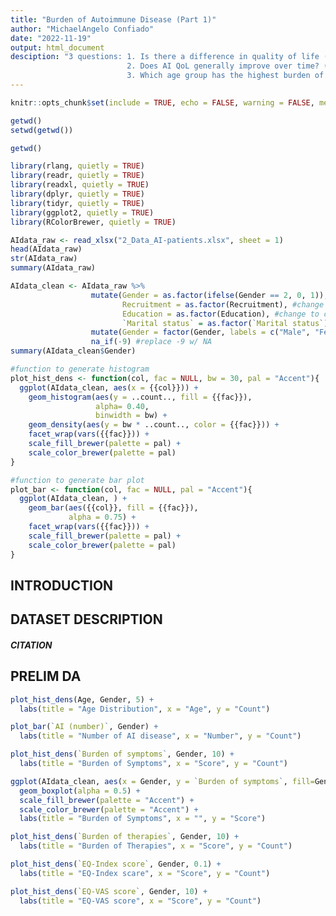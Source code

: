 ```yaml
---
title: "Burden of Autoimmune Disease (Part 1)"
author: "MichaelAngelo Confiado"
date: "2022-11-19"
output: html_document
desciption: "3 questions: 1. Is there a difference in quality of life (QoL) between men and women with AI?
                          2. Does AI QoL generally improve over time? (Measured from time of onset)
                          3. Which age group has the highest burden of therapy? Is it significant?"
---
```


```r
knitr::opts_chunk$set(include = TRUE, echo = FALSE, warning = FALSE, message = FALSE)
```

```r

getwd()
setwd(getwd())

getwd()

```

```r
library(rlang, quietly = TRUE)
library(readr, quietly = TRUE)
library(readxl, quietly = TRUE)
library(dplyr, quietly = TRUE)
library(tidyr, quietly = TRUE)
library(ggplot2, quietly = TRUE)
library(RColorBrewer, quietly = TRUE)
```

```r
AIdata_raw <- read_xlsx("2_Data_AI-patients.xlsx", sheet = 1)
head(AIdata_raw)
str(AIdata_raw)
summary(AIdata_raw)
```

```r

AIdata_clean <- AIdata_raw %>% 
                  mutate(Gender = as.factor(ifelse(Gender == 2, 0, 1)), #change to standard coding (M = 0, F = 1)
                         Recruitment = as.factor(Recruitment), #change to categorical
                         Education = as.factor(Education), #change to categorical
                         `Marital status` = as.factor(`Marital status`)) %>% #change to categorical
                  mutate(Gender = factor(Gender, labels = c("Male", "Female"))) %>%
                  na_if(-9) #replace -9 w/ NA
summary(AIdata_clean$Gender)

```

```r
#function to generate histogram
plot_hist_dens <- function(col, fac = NULL, bw = 30, pal = "Accent"){
  ggplot(AIdata_clean, aes(x = {{col}})) +
    geom_histogram(aes(y = ..count.., fill = {{fac}}),
                   alpha= 0.40,
                   binwidth = bw) +
    geom_density(aes(y = bw * ..count.., color = {{fac}})) +
    facet_wrap(vars({{fac}})) +
    scale_fill_brewer(palette = pal) +
    scale_color_brewer(palette = pal)
}

#function to generate bar plot
plot_bar <- function(col, fac = NULL, pal = "Accent"){
  ggplot(AIdata_clean, ) +
    geom_bar(aes({{col}}, fill = {{fac}}),
             alpha = 0.75) +
    facet_wrap(vars({{fac}})) +
    scale_fill_brewer(palette = pal) +
    scale_color_brewer(palette = pal)
}

```

## INTRODUCTION

## DATASET DESCRIPTION
##### CITATION

## PRELIM DA

```r

plot_hist_dens(Age, Gender, 5) +
  labs(title = "Age Distribution", x = "Age", y = "Count")

plot_bar(`AI (number)`, Gender) +
  labs(title = "Number of AI disease", x = "Number", y = "Count")

plot_hist_dens(`Burden of symptoms`, Gender, 10) +
  labs(title = "Burden of Symptoms", x = "Score", y = "Count")

ggplot(AIdata_clean, aes(x = Gender, y = `Burden of symptoms`, fill=Gender)) +
  geom_boxplot(alpha = 0.5) +
  scale_fill_brewer(palette = "Accent") +
  scale_color_brewer(palette = "Accent") +
  labs(title = "Burden of Symptoms", x = "", y = "Score")

plot_hist_dens(`Burden of therapies`, Gender, 10) +
  labs(title = "Burden of Therapies", x = "Score", y = "Count")

plot_hist_dens(`EQ-Index score`, Gender, 0.1) +
  labs(title = "EQ-Index scare", x = "Score", y = "Count")

plot_hist_dens(`EQ-VAS score`, Gender, 10) +
  labs(title = "EQ-VAS score", x = "Score", y = "Count")

```










